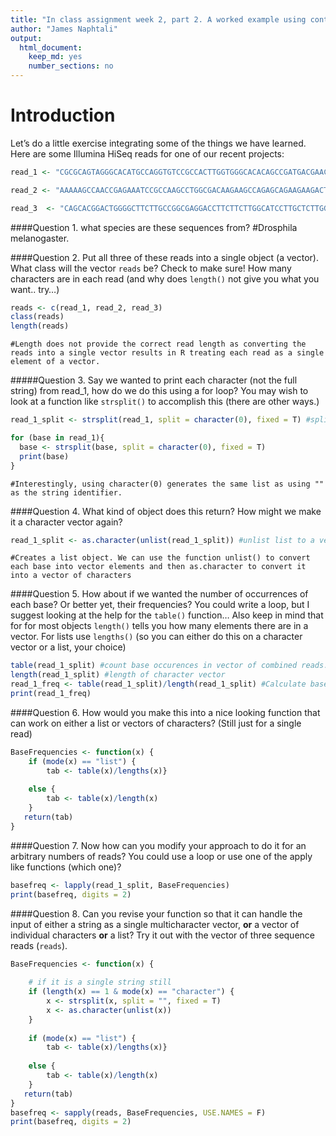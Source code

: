 ---
title: "In class assignment week 2, part 2. A worked example using control flow (for loops, if statements, etc)"
author: "James Naphtali"
output: 
  html_document:
    keep_md: yes
    number_sections: no
---

# Introduction
Let's do a little exercise integrating some of the things we have learned. Here are some Illumina HiSeq reads for one of our recent projects:

```{r}
read_1 <- "CGCGCAGTAGGGCACATGCCAGGTGTCCGCCACTTGGTGGGCACACAGCCGATGACGAACGGGCTCCTTGACTATAATCTGACCCGTTTGCGTTTGGGTGACCAGGGAGAACTGGTGCTCCTGC"

read_2 <- "AAAAAGCCAACCGAGAAATCCGCCAAGCCTGGCGACAAGAAGCCAGAGCAGAAGAAGACTGCTGCGGCTCCCGCTGCCGGCAAGAAGGAGGCTGCTCCCTCGGCTGCCAAGCCAGCTGCCGCTG"

read_3  <- "CAGCACGGACTGGGGCTTCTTGCCGGCGAGGACCTTCTTCTTGGCATCCTTGCTCTTGGCCTTGGCGGCCGCGGTCGTCTTTACGGCCGCGGGCTTCTTGGCAGCAGCACCGGCGGTCGCTGGC"
```

####Question 1. what species are these sequences from?
  #Drosphila melanogaster.

####Question 2. Put all three of these reads into a single object (a vector).  What class will the vector `reads` be? Check to make sure! How many characters are in each read (and why does `length()` not give you what you want.. try...)
```{r}
reads <- c(read_1, read_2, read_3)
class(reads)
length(reads)
```
    #Length does not provide the correct read length as converting the reads into a single vector results in R treating each read as a single element of a vector. 

#####Question 3. Say we wanted to print each character (not the full string) from read_1, how do we do this using a for loop? You may wish to look at a function like `strsplit()` to accomplish this (there are other ways.)

```{r}
read_1_split <- strsplit(read_1, split = character(0), fixed = T) #split combined vector of reads into individual base reads as elements of new list read_1_split. Use parameter character(0) for the split argument to use null characters as the element identifier (credit to Jerry for this idea!)

for (base in read_1){
  base <- strsplit(base, split = character(0), fixed = T)
  print(base)
}
```
    #Interestingly, using character(0) generates the same list as using "" as the string identifier.
####Question 4. What kind of object does this return? How might we make it a character vector again?

```{r}
read_1_split <- as.character(unlist(read_1_split)) #unlist list to a vector and convert vectorized list to a character vector
```
    #Creates a list object. We can use the function unlist() to convert each base into vector elements and then as.character to convert it into a vector of characters

####Question 5. How about if we wanted the number of occurrences of each base? Or better yet, their frequencies? You could write a loop, but I suggest looking at the help for the `table()` function... Also keep in mind that for for most objects `length()` tells you how many elements there are in a vector. For lists use `lengths()` (so you can either do this on a character vector or a list, your choice)
```{r}
table(read_1_split) #count base occurences in vector of combined reads.
length(read_1_split) #length of character vector
read_1_freq <- table(read_1_split)/length(read_1_split) #Calculate base frequencies
print(read_1_freq)
```

####Question 6. How would you make this into a nice looking function that can work on either a list or vectors of characters? (Still just for a single read)
```{r}
BaseFrequencies <- function(x) {
    if (mode(x) == "list") {
    	tab <- table(x)/lengths(x)}
    
    else {
    	tab <- table(x)/length(x)
    }	
   return(tab)
}
```


####Question 7. Now how can you modify your approach to do it for an arbitrary numbers of reads? You could use a loop or use one of the apply like functions (which one)?
```{r}
basefreq <- lapply(read_1_split, BaseFrequencies)
print(basefreq, digits = 2)
```
####Question 8. Can you revise your function so that it can handle the input of either a string as a single multicharacter vector, **or** a vector of individual characters **or** a list? Try it out with the vector of three sequence reads (`reads`).  
```{r}
BaseFrequencies <- function(x) {
    
    # if it is a single string still
    if (length(x) == 1 & mode(x) == "character") {
    	x <- strsplit(x, split = "", fixed = T) 
        x <- as.character(unlist(x))
    }     
    
    if (mode(x) == "list") {
    	tab <- table(x)/lengths(x)}
    
    else {
    	tab <- table(x)/length(x)
    }	
   return(tab)
}
basefreq <- sapply(reads, BaseFrequencies, USE.NAMES = F)
print(basefreq, digits = 2)
```


